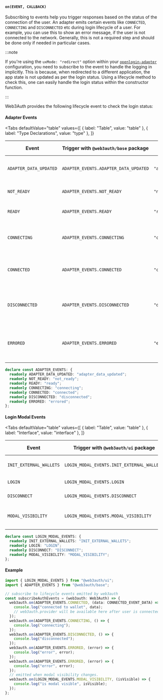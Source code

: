 
#### `on(EVENT, CALLBACK)`

Subscribing to events help you trigger responses based on the status of the connection of the user. An adapter emits certain events like `CONNECTED`,
`CONNECTING` and `DISCONNECTED` etc during login lifecycle of a user. For example, you can use this to show an error message, if the user is not
connected to the network. Generally, this is not a required step and should be done only if needed in particular cases.

:::note

If you're using the `uxMode: "redirect"` option within your [`openlogin-adapter`](../openlogin) configuration, you need to subscribe to the event to
handle the logging in implicitly. This is because, when redirected to a different application, the app state is not updated as per the login status.
Using a lifecycle method to check this, one can easily handle the login status within the constructor function.

:::

Web3Auth provides the following lifecycle event to check the login status:

#### Adapter Events

<Tabs
  defaultValue="table"
  values={[
    { label: "Table", value: "table" },
    { label: "Type Declarations", value: "type" },
  ]}
>

<TabItem value="table">

| Event                  | Trigger with `@web3auth/base` package | Trigger without package  | Description                                                  |
| ---------------------- | ------------------------------------- | ------------------------ | ------------------------------------------------------------ |
| `ADAPTER_DATA_UPDATED` | `ADAPTER_EVENTS.ADAPTER_DATA_UPDATED` | `"adapter_data_updated"` | Adapter data is updated within the dApp                      |
| `NOT_READY`            | `ADAPTER_EVENTS.NOT_READY`            | `"not_ready"`            | Adapter is not yet ready for login                           |
| `READY`                | `ADAPTER_EVENTS.READY`                | `"ready"`                | Adapter is ready for login                                   |
| `CONNECTING`           | `ADAPTER_EVENTS.CONNECTING`           | `"connecting"`           | User is logged in and connected with the dApp                |
| `CONNECTED`            | `ADAPTER_EVENTS.CONNECTED`            | `"connected"`            | User is connecting to the dApp/ login process is in progress |
| `DISCONNECTED`         | `ADAPTER_EVENTS.DISCONNECTED`         | `"disconnected"`         | User is logged out and disconnected from the dApp            |
| `ERRORED`              | `ADAPTER_EVENTS.ERRORED`              | `"errored"`              | There has been some error in connecting the user to the dApp |

</TabItem>

<TabItem value="type">

```ts
declare const ADAPTER_EVENTS: {
  readonly ADAPTER_DATA_UPDATED: "adapter_data_updated";
  readonly NOT_READY: "not_ready";
  readonly READY: "ready";
  readonly CONNECTING: "connecting";
  readonly CONNECTED: "connected";
  readonly DISCONNECTED: "disconnected";
  readonly ERRORED: "errored";
};
```

</TabItem>

</Tabs>

#### Login Modal Events

<Tabs
  defaultValue="table"
  values={[
    { label: "Table", value: "table" },
    { label: "Interface", value: "interface" },
  ]}
>

<TabItem value="table">

| Event                   | Trigger with `@web3auth/ui` package        | Trigger without package   | Description                                   |
| ----------------------- | ------------------------------------------ | ------------------------- | --------------------------------------------- |
| `INIT_EXTERNAL_WALLETS` | `LOGIN_MODAL_EVENTS.INIT_EXTERNAL_WALLETS` | `"INIT_EXTERNAL_WALLETS"` | External Wallet are initialised               |
| `LOGIN`                 | `LOGIN_MODAL_EVENTS.LOGIN`                 | `"LOGIN"`                 | Login is triggered                            |
| `DISCONNECT`            | `LOGIN_MODAL_EVENTS.DISCONNECT`            | `"DISCONNECT"`            | Disconnection is triggered                    |
| `MODAL_VISIBILITY`      | `LOGIN_MODAL_EVENTS.MODAL_VISIBILITY`      | `"MODAL_VISIBILITY"`      | Indicates whether the modal is visible or not |

</TabItem>

<TabItem value="interface">

```ts
declare const LOGIN_MODAL_EVENTS: {
  readonly INIT_EXTERNAL_WALLETS: "INIT_EXTERNAL_WALLETS";
  readonly LOGIN: "LOGIN";
  readonly DISCONNECT: "DISCONNECT";
  readonly MODAL_VISIBILITY: "MODAL_VISIBILITY";
};
```

</TabItem>

</Tabs>

#### Example

```ts
import { LOGIN_MODAL_EVENTS } from "@web3auth/ui";
import { ADAPTER_EVENTS } from "@web3auth/base";

// subscribe to lifecycle events emitted by web3auth
const subscribeAuthEvents = (web3auth: Web3Auth) => {
  web3auth.on(ADAPTER_EVENTS.CONNECTED, (data: CONNECTED_EVENT_DATA) => {
    console.log("connected to wallet", data);
    // web3auth.provider will be available here after user is connected
  });
  web3auth.on(ADAPTER_EVENTS.CONNECTING, () => {
    console.log("connecting");
  });
  web3auth.on(ADAPTER_EVENTS.DISCONNECTED, () => {
    console.log("disconnected");
  });
  web3auth.on(ADAPTER_EVENTS.ERRORED, (error) => {
    console.log("error", error);
  });
  web3auth.on(ADAPTER_EVENTS.ERRORED, (error) => {
    console.log("error", error);
  });
  // emitted when modal visibility changes.
  web3auth.on(LOGIN_MODAL_EVENTS.MODAL_VISIBILITY, (isVisible) => {
    console.log("is modal visible", isVisible);
  });
};
```
